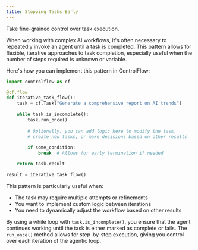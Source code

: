 ```yaml
---
title: Stopping Tasks Early
---
```

<Tip>
Take fine-grained control over task execution.
</Tip>

When working with complex AI workflows, it's often necessary to repeatedly invoke an agent until a task is completed. This pattern allows for flexible, iterative approaches to task completion, especially useful when the number of steps required is unknown or variable.

Here's how you can implement this pattern in ControlFlow:

```python
import controlflow as cf

@cf.flow
def iterative_task_flow():
    task = cf.Task("Generate a comprehensive report on AI trends")
    
    while task.is_incomplete():
        task.run_once()
        
        # Optionally, you can add logic here to modify the task,
        # create new tasks, or make decisions based on other results
        
        if some_condition:
            break  # Allows for early termination if needed

    return task.result

result = iterative_task_flow()
```

This pattern is particularly useful when:

- The task may require multiple attempts or refinements
- You want to implement custom logic between iterations
- You need to dynamically adjust the workflow based on other results

By using a while loop with `task.is_incomplete()`, you ensure that the agent continues working until the task is either marked as complete or fails. The `run_once()` method allows for step-by-step execution, giving you control over each iteration of the agentic loop.
